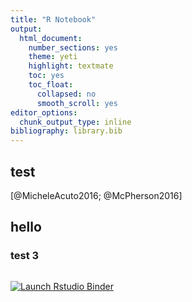 ```yaml
---
title: "R Notebook"
output:
  html_document: 
    number_sections: yes
    theme: yeti
    highlight: textmate
    toc: yes
    toc_float:
      collapsed: no
      smooth_scroll: yes
editor_options: 
  chunk_output_type: inline
bibliography: library.bib
---
```


## test

[@MicheleAcuto2016; @McPherson2016]

## hello

### test 3

```r

```

<!-- badges: start -->
[![Launch Rstudio Binder](http://mybinder.org/badge_logo.svg)](https://mybinder.org/v2/gh/andrewmaclachlan/git-example-way3/master?urlpath=rstudio)
<!-- badges: end -->
